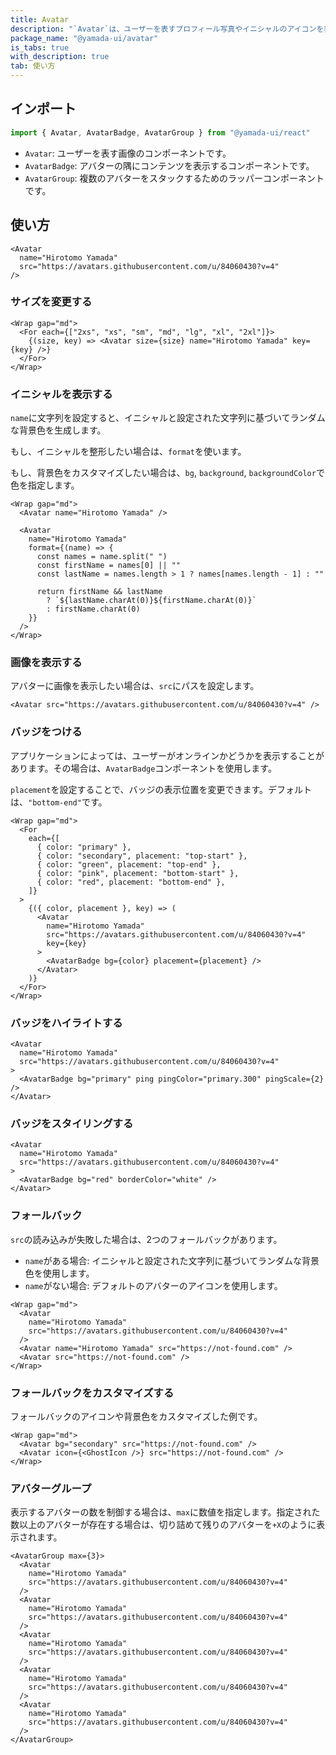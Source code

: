 ```yaml
---
title: Avatar
description: "`Avatar`は、ユーザーを表すプロフィール写真やイニシャルのアイコンを表示するコンポーネントです。"
package_name: "@yamada-ui/avatar"
is_tabs: true
with_description: true
tab: 使い方
---
```


## インポート

```ts
import { Avatar, AvatarBadge, AvatarGroup } from "@yamada-ui/react"
```

- `Avatar`: ユーザーを表す画像のコンポーネントです。
- `AvatarBadge`: アバターの隅にコンテンツを表示するコンポーネントです。
- `AvatarGroup`: 複数のアバターをスタックするためのラッパーコンポーネントです。

## 使い方

```tsx
<Avatar
  name="Hirotomo Yamada"
  src="https://avatars.githubusercontent.com/u/84060430?v=4"
/>
```

### サイズを変更する

```tsx
<Wrap gap="md">
  <For each={["2xs", "xs", "sm", "md", "lg", "xl", "2xl"]}>
    {(size, key) => <Avatar size={size} name="Hirotomo Yamada" key={key} />}
  </For>
</Wrap>
```

### イニシャルを表示する

`name`に文字列を設定すると、イニシャルと設定された文字列に基づいてランダムな背景色を生成します。

もし、イニシャルを整形したい場合は、`format`を使います。

もし、背景色をカスタマイズしたい場合は、`bg`, `background`, `backgroundColor`で色を指定します。

```tsx
<Wrap gap="md">
  <Avatar name="Hirotomo Yamada" />

  <Avatar
    name="Hirotomo Yamada"
    format={(name) => {
      const names = name.split(" ")
      const firstName = names[0] || ""
      const lastName = names.length > 1 ? names[names.length - 1] : ""

      return firstName && lastName
        ? `${lastName.charAt(0)}${firstName.charAt(0)}`
        : firstName.charAt(0)
    }}
  />
</Wrap>
```

### 画像を表示する

アバターに画像を表示したい場合は、`src`にパスを設定します。

```tsx
<Avatar src="https://avatars.githubusercontent.com/u/84060430?v=4" />
```

### バッジをつける

アプリケーションによっては、ユーザーがオンラインかどうかを表示することがあります。その場合は、`AvatarBadge`コンポーネントを使用します。

`placement`を設定することで、バッジの表示位置を変更できます。デフォルトは、`"bottom-end"`です。

```tsx
<Wrap gap="md">
  <For
    each={[
      { color: "primary" },
      { color: "secondary", placement: "top-start" },
      { color: "green", placement: "top-end" },
      { color: "pink", placement: "bottom-start" },
      { color: "red", placement: "bottom-end" },
    ]}
  >
    {({ color, placement }, key) => (
      <Avatar
        name="Hirotomo Yamada"
        src="https://avatars.githubusercontent.com/u/84060430?v=4"
        key={key}
      >
        <AvatarBadge bg={color} placement={placement} />
      </Avatar>
    )}
  </For>
</Wrap>
```

### バッジをハイライトする

```tsx
<Avatar
  name="Hirotomo Yamada"
  src="https://avatars.githubusercontent.com/u/84060430?v=4"
>
  <AvatarBadge bg="primary" ping pingColor="primary.300" pingScale={2} />
</Avatar>
```

### バッジをスタイリングする

```tsx
<Avatar
  name="Hirotomo Yamada"
  src="https://avatars.githubusercontent.com/u/84060430?v=4"
>
  <AvatarBadge bg="red" borderColor="white" />
</Avatar>
```

### フォールバック

`src`の読み込みが失敗した場合は、2つのフォールバックがあります。

- `name`がある場合: イニシャルと設定された文字列に基づいてランダムな背景色を使用します。
- `name`がない場合: デフォルトのアバターのアイコンを使用します。

```tsx
<Wrap gap="md">
  <Avatar
    name="Hirotomo Yamada"
    src="https://avatars.githubusercontent.com/u/84060430?v=4"
  />
  <Avatar name="Hirotomo Yamada" src="https://not-found.com" />
  <Avatar src="https://not-found.com" />
</Wrap>
```

### フォールバックをカスタマイズする

フォールバックのアイコンや背景色をカスタマイズした例です。

```tsx
<Wrap gap="md">
  <Avatar bg="secondary" src="https://not-found.com" />
  <Avatar icon={<GhostIcon />} src="https://not-found.com" />
</Wrap>
```

### アバターグループ

表示するアバターの数を制御する場合は、`max`に数値を指定します。指定された数以上のアバターが存在する場合は、切り詰めて残りのアバターを`+X`のように表示されます。

```tsx
<AvatarGroup max={3}>
  <Avatar
    name="Hirotomo Yamada"
    src="https://avatars.githubusercontent.com/u/84060430?v=4"
  />
  <Avatar
    name="Hirotomo Yamada"
    src="https://avatars.githubusercontent.com/u/84060430?v=4"
  />
  <Avatar
    name="Hirotomo Yamada"
    src="https://avatars.githubusercontent.com/u/84060430?v=4"
  />
  <Avatar
    name="Hirotomo Yamada"
    src="https://avatars.githubusercontent.com/u/84060430?v=4"
  />
  <Avatar
    name="Hirotomo Yamada"
    src="https://avatars.githubusercontent.com/u/84060430?v=4"
  />
</AvatarGroup>
```
